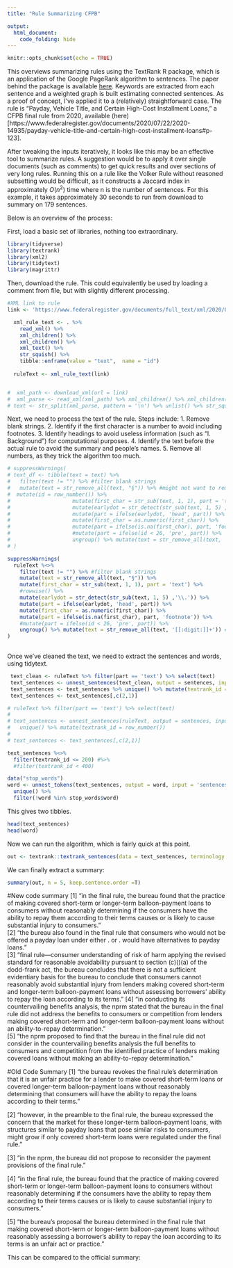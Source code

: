 ```yaml
---
title: "Rule Summarizing CFPB"

output:
  html_document:
    code_folding: hide
---
```


```r
knitr::opts_chunk$set(echo = TRUE)
```

This overviews summarizing rules using the TextRank R package, which is an application of the Google PageRank algorithm to sentences. The paper behind the package is available [here](https://web.eecs.umich.edu/~mihalcea/papers/mihalcea.emnlp04.pdf). Keywords are extracted from each sentence and a weighted graph is built estimating connected sentences. As a proof of concept, I've applied it to a (relatively) straightforward case. The rule is "Payday, Vehicle Title, and Certain High-Cost Installment Loans," a CFPB final rule from 2020, available (here)[https://www.federalregister.gov/documents/2020/07/22/2020-14935/payday-vehicle-title-and-certain-high-cost-installment-loans#p-123]. 

After tweaking the inputs iteratively, it looks like this may be an effective tool to summarize rules. A suggestion would be to apply it over single documents (such as comments) to get quick results and over sections of very long rules. Running this on a rule like the Volker Rule without reasoned subsetting would be difficult, as it constructs a Jaccard index in approximately $O(n^2)$ time where n is the number of sentences. For this example, it takes approximately 30 seconds to run from download to summary on 179 sentences.

Below is an overview of the process:

First, load a basic set of libraries, nothing too extraordinary.
```r
library(tidyverse)
library(textrank)
library(xml2)
library(tidytext)
library(magrittr)
```



Then, download the rule. This could equivalently be used by loading a comment from file, but with slightly different processing.
```r
#XML link to rule
link <- 'https://www.federalregister.gov/documents/full_text/xml/2020/07/22/2020-14935.xml'

  xml_rule_text <- . %>% 
    read_xml() %>% 
    xml_children() %>% 
    xml_children() %>% 
    xml_text() %>% 
    str_squish() %>% 
    tibble::enframe(value = "text",  name = "id") 
 
  ruleText <- xml_rule_text(link)


#  xml_path <- download_xml(url = link)
#  xml_parse <- read_xml(xml_path) %>% xml_children() %>% xml_children() %>% xml_text()
# text <- str_split(xml_parse, pattern = '\n') %>% unlist() %>% str_squish()
```

Next, we need to process the text of the rule. Steps include:
1. Remove blank strings.
2. Identify if the first character is a number to avoid including footnotes.
3. Identify headings to avoid useless information (such as "I. Background") for computational purposes.
4. Identify the text before the actual rule to avoid the summary and people's names.
5. Remove all numbers, as they trick the algorithm too much.

```r


# suppressWarnings(
# text_df <- tibble(text = text) %>% 
#   filter(text != "") %>% #filter blank strings
#   mutate(text = str_remove_all(text, "§")) %>% #might not want to remove this if we want to keep important numbers in
#  mutate(id = row_number()) %>% 
#                    mutate(first_char = str_sub(text, 1, 1), part = 'text') %>%  rowwise() %>% 
#                    mutate(earlydot = str_detect(str_sub(text, 1, 5) ,'\\.')) %>% 
#                    mutate(part = ifelse(earlydot, 'head', part)) %>% 
#                    mutate(first_char = as.numeric(first_char)) %>%
#                    mutate(part = ifelse(is.na(first_char), part, 'footnote')) %>% 
#                    #mutate(part = ifelse(id < 26, 'pre', part)) %>% 
#                    ungroup() %>% mutate(text = str_remove_all(text, '[[:digit:]]+')) #removes all digits from text
# )

suppressWarnings(
  ruleText %<>%
    filter(text != "") %>% #filter blank strings
    mutate(text = str_remove_all(text, "§")) %>%
    mutate(first_char = str_sub(text, 1, 1), part = 'text') %>%  
    #rowwise() %>% 
    mutate(earlydot = str_detect(str_sub(text, 1, 5) ,'\\.')) %>% 
    mutate(part = ifelse(earlydot, 'head', part)) %>% 
    mutate(first_char = as.numeric(first_char)) %>%
    mutate(part = ifelse(is.na(first_char), part, 'footnote')) %>% 
    #mutate(part = ifelse(id < 26, 'pre', part)) %>% 
    ungroup() %>% mutate(text = str_remove_all(text, '[[:digit:]]+')) #removes all digits from text
)
  

```
              
Once we've cleaned the text, we need to extract the sentences and words, using tidytext.    
```r
 text_clean <- ruleText %>% filter(part == 'text') %>% select(text)
 text_sentences <- unnest_sentences(text_clean, output = sentences, input = text)
 text_sentences <- text_sentences %>% unique() %>% mutate(textrank_id = row_number()) 
 text_sentences <- text_sentences[,c(2,1)]

# ruleText %>% filter(part == 'text') %>% select(text)
# 
# text_sentences <- unnest_sentences(ruleText, output = sentences, input = text) %>% 
#   unique() %>% mutate(textrank_id = row_number()) 
# 
# text_sentences <- text_sentences[,c(2,1)]

text_sentences %<>%
  filter(textrank_id <= 200) #%>%
  #filter(textrank_id < 400)

data("stop_words")
word <- unnest_tokens(text_sentences, output = word, input = 'sentences') %>% 
  unique() %>% 
  filter(!word %in% stop_words$word)
```

This gives two tibbles.
```r
head(text_sentences)
head(word)
```

Now we can run the algorithm, which is fairly quick at this point.
```r
out <- textrank::textrank_sentences(data = text_sentences, terminology = word)
```

We can finally extract a summary:
```r
summary(out, n = 5, keep.sentence.order =T)

```

#New code summary
[1] "in the  final rule, the bureau found that the practice of making covered short-term or longer-term balloon-payment loans to consumers without reasonably determining if the consumers have the ability to repay them according to their terms causes or is likely to cause substantial injury to consumers."                                                                                                                                                                           
[2] "the bureau also found in the  final rule that consumers who would not be offered a payday loan under either  . or  . would have alternatives to payday loans."                                                                                                                                                                                                                                                                                                                         
[3] "final rule—consumer understanding of risk of harm applying the revised standard for reasonable avoidability pursuant to section (c)()(a) of the dodd-frank act, the bureau concludes that there is not a sufficient evidentiary basis for the bureau to conclude that consumers cannot reasonably avoid substantial injury from lenders making covered short-term and longer-term balloon-payment loans without assessing borrowers' ability to repay the loan according to its terms."
[4] "in conducting its countervailing benefits analysis, the  nprm stated that the bureau in the  final rule did not address the benefits to consumers or competition from lenders making covered short-term and longer-term balloon-payment loans without an ability-to-repay determination."                                                                                                                                                                                              
[5] "the  nprm proposed to find that the bureau in the  final rule did not consider in the countervailing benefits analysis the full benefits to consumers and competition from the identified practice of lenders making covered loans without making an ability-to-repay determination." 


#Old Code Summary
[1] "the bureau revokes the  final rule's determination that it is an unfair practice for a lender to make covered short-term loans or covered longer-term balloon-payment loans without reasonably determining that consumers will have the ability to repay the loans according to their terms." 

[2] "however, in the preamble to the  final rule, the bureau expressed the concern that the market for these longer-term balloon-payment loans, with structures similar to payday loans that pose similar risks to consumers, might grow if only covered short-term loans were regulated under the  final rule." 

[3] "in the  nprm, the bureau did not propose to reconsider the payment provisions of the  final rule."                           

[4] "in the  final rule, the bureau found that the practice of making covered short-term or longer-term balloon-payment loans to consumers without reasonably determining if the consumers have the ability to repay them according to their terms causes or is likely to cause substantial injury to consumers."

[5] "the bureau's proposal the bureau determined in the  final rule that making covered short-term or longer-term balloon-payment loans without reasonably assessing a borrower's ability to repay the loan according to its terms is an unfair act or practice."

This can be compared to the official summary:

<!-- ![summary](summary.PNG) -->
